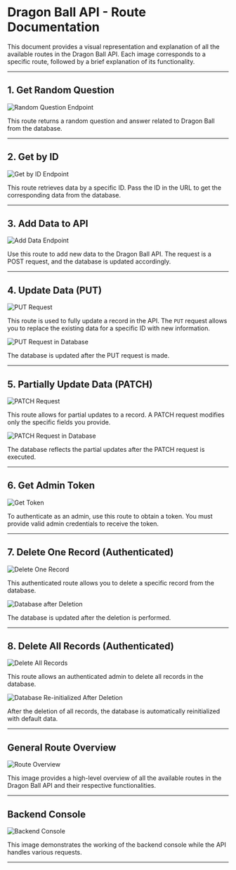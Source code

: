 # Dragon Ball API - Route Documentation

This document provides a visual representation and explanation of all the available routes in the Dragon Ball API. Each image corresponds to a specific route, followed by a brief explanation of its functionality.

---

## 1. Get Random Question

![Random Question Endpoint](https://github.com/MishraShardendu22/Dragon-Ball-Api/blob/main/DB%20-%20API/photo_1_2024-09-21_17-59-47.jpg?raw=true)

This route returns a random question and answer related to Dragon Ball from the database.

---

## 2. Get by ID

![Get by ID Endpoint](https://github.com/MishraShardendu22/Dragon-Ball-Api/blob/main/DB%20-%20API/photo_10_2024-09-21_17-59-47.jpg?raw=true)

This route retrieves data by a specific ID. Pass the ID in the URL to get the corresponding data from the database.

---

## 3. Add Data to API

![Add Data Endpoint](https://github.com/MishraShardendu22/Dragon-Ball-Api/blob/main/DB%20-%20API/photo_3_2024-09-21_17-59-47.jpg?raw=true)

Use this route to add new data to the Dragon Ball API. The request is a POST request, and the database is updated accordingly.

---

## 4. Update Data (PUT)

![PUT Request](https://github.com/MishraShardendu22/Dragon-Ball-Api/blob/main/DB%20-%20API/photo_2_2024-09-21_17-59-47.jpg?raw=true)

This route is used to fully update a record in the API. The `PUT` request allows you to replace the existing data for a specific ID with new information.

![PUT Request in Database](https://github.com/MishraShardendu22/Dragon-Ball-Api/blob/main/DB%20-%20API/photo_9_2024-09-21_17-59-47.jpg?raw=true)

The database is updated after the PUT request is made.

---

## 5. Partially Update Data (PATCH)

![PATCH Request](https://github.com/MishraShardendu22/Dragon-Ball-Api/blob/main/DB%20-%20API/photo_17_2024-09-21_17-59-47.jpg?raw=true)

This route allows for partial updates to a record. A PATCH request modifies only the specific fields you provide.

![PATCH Request in Database](https://github.com/MishraShardendu22/Dragon-Ball-Api/blob/main/DB%20-%20API/photo_16_2024-09-21_17-59-47.jpg?raw=true)

The database reflects the partial updates after the PATCH request is executed.

---

## 6. Get Admin Token

![Get Token](https://github.com/MishraShardendu22/Dragon-Ball-Api/blob/main/DB%20-%20API/photo_5_2024-09-21_17-59-47.jpg?raw=true)

To authenticate as an admin, use this route to obtain a token. You must provide valid admin credentials to receive the token.

---

## 7. Delete One Record (Authenticated)

![Delete One Record](https://github.com/MishraShardendu22/Dragon-Ball-Api/blob/main/DB%20-%20API/photo_20_2024-09-21_17-59-47.jpg?raw=true)

This authenticated route allows you to delete a specific record from the database.

![Database after Deletion](https://github.com/MishraShardendu22/Dragon-Ball-Api/blob/main/DB%20-%20API/photo_6_2024-09-21_17-59-47.jpg?raw=true)

The database is updated after the deletion is performed.

---

## 8. Delete All Records (Authenticated)

![Delete All Records](https://github.com/MishraShardendu22/Dragon-Ball-Api/blob/main/DB%20-%20API/photo_19_2024-09-21_17-59-47.jpg?raw=true)

This route allows an authenticated admin to delete all records in the database.

![Database Re-initialized After Deletion](https://github.com/MishraShardendu22/Dragon-Ball-Api/blob/main/DB%20-%20API/photo_8_2024-09-21_17-59-47.jpg?raw=true)

After the deletion of all records, the database is automatically reinitialized with default data.

---

## General Route Overview

![Route Overview](https://github.com/MishraShardendu22/Dragon-Ball-Api/blob/main/DB%20-%20API/photo_18_2024-09-21_17-59-47.jpg?raw=true)

This image provides a high-level overview of all the available routes in the Dragon Ball API and their respective functionalities.

---

## Backend Console

![Backend Console](https://github.com/MishraShardendu22/Dragon-Ball-Api/blob/main/DB%20-%20API/photo_4_2024-09-21_17-59-47.jpg?raw=true)

This image demonstrates the working of the backend console while the API handles various requests.

---